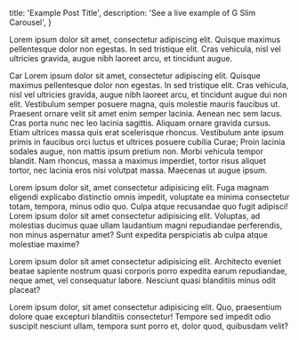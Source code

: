 
  title: 'Example Post Title',
  description: 'See a live example of G Slim Carousel',
}


Lorem ipsum dolor sit amet, consectetur adipiscing elit. Quisque maximus pellentesque dolor non egestas. In sed tristique elit. Cras vehicula, nisl vel ultricies gravida, augue nibh laoreet arcu, et tincidunt augue.

<div>
  <span>Car</span>
  <span>
    Lorem ipsum dolor sit amet, consectetur adipiscing elit. Quisque maximus
    pellentesque dolor non egestas. In sed tristique elit. Cras vehicula, nisl
    vel ultricies gravida, augue nibh laoreet arcu, et tincidunt augue dui non
    elit. Vestibulum semper posuere magna, quis molestie mauris faucibus ut.
    Praesent ornare velit sit amet enim semper lacinia. Aenean nec sem lacus.
    Cras porta nunc nec leo lacinia sagittis. Aliquam ornare gravida cursus.
    Etiam ultrices massa quis erat scelerisque rhoncus. Vestibulum ante ipsum
    primis in faucibus orci luctus et ultrices posuere cubilia Curae; Proin
    lacinia sodales augue, non mattis ipsum pretium non. Morbi vehicula tempor
    blandit. Nam rhoncus, massa a maximus imperdiet, tortor risus aliquet
    tortor, nec lacinia eros nisi volutpat massa. Maecenas ut augue ipsum.
  </span>
</div>

Lorem ipsum dolor sit, amet consectetur adipisicing elit. Fuga magnam eligendi explicabo distinctio omnis impedit, voluptate ea minima consectetur totam, tempora, minus odio quo. Culpa atque recusandae quo fugit adipisci!
Lorem ipsum dolor sit amet consectetur adipisicing elit. Voluptas, ad molestias ducimus quae ullam laudantium magni repudiandae perferendis, non minus aspernatur amet? Sunt expedita perspiciatis ab culpa atque molestiae maxime?

Lorem ipsum dolor sit amet consectetur adipisicing elit. Architecto eveniet beatae sapiente nostrum quasi corporis porro expedita earum repudiandae, neque amet, vel consequatur labore. Nesciunt quasi blanditiis minus odit placeat?

Lorem ipsum dolor, sit amet consectetur adipisicing elit. Quo, praesentium dolore quae excepturi blanditiis consectetur! Tempore sed impedit odio suscipit nesciunt ullam, tempora sunt porro et, dolor quod, quibusdam velit?
